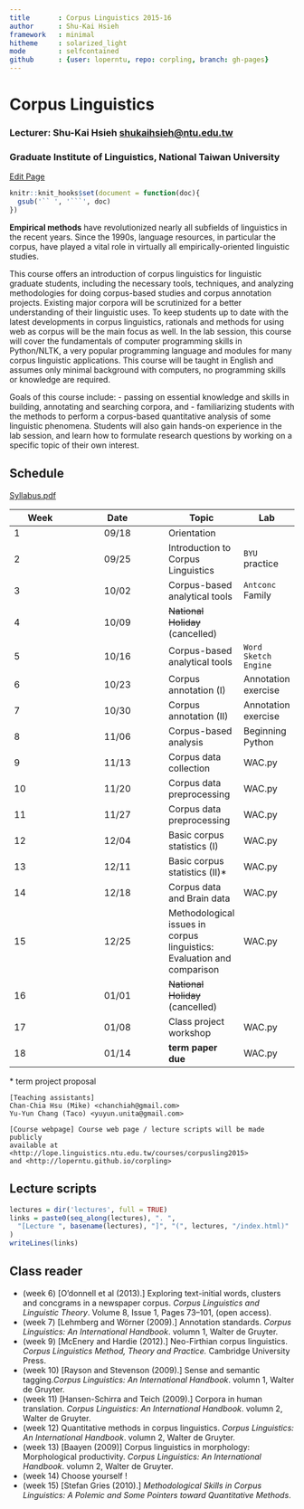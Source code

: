 ```yaml
---
title       : Corpus Linguistics 2015-16
author      : Shu-Kai Hsieh
framework   : minimal
hitheme     : solarized_light
mode        : selfcontained
github      : {user: loperntu, repo: corpling, branch: gh-pages}
---
```


# Corpus Linguistics

### Lecturer: Shu-Kai Hsieh <shukaihsieh@ntu.edu.tw>
### Graduate Institute of Linguistics, National Taiwan University
<a href="http://prose.io/#{{site.github.user}}/{{site.github.repo}}/edit/gh-pages/index.Rmd" class="button icon edit">Edit Page</a>

```r
knitr::knit_hooks$set(document = function(doc){
  gsub('`` ', '```', doc)
})
```


**Empirical methods** have revolutionized nearly all subfields of linguistics in the recent years. Since the 1990s, language resources, in particular the corpus, have played a vital role in virtually all empirically-oriented linguistic studies.

This course offers an introduction of corpus linguistics for linguistic graduate students, including the necessary tools, techniques, and analyzing methodologies for doing corpus-based studies and corpus annotation projects. Existing major corpora will be scrutinized for a better understanding of their linguistic uses. To keep students up to date with the latest developments in corpus linguistics, rationals and methods for using web as corpus will be the main focus as well. In the lab session, this course will cover the fundamentals of computer programming skills in Python/NLTK, a very popular programming language and modules for many corpus linguistic applications. This course will be taught in English and assumes only minimal background with computers, no programming skills or knowledge are required. 

Goals of this course include: 
- passing on essential knowledge and skills in building, annotating and searching corpora, and 
- familiarizing students with the methods to perform a corpus-based quantitative analysis of some linguistic phenomena. Students will also gain hands-on experience in the lab session, and learn how to formulate research questions by working on a specific topic of their own interest.



## Schedule
[Syllabus.pdf](corpus_syllabus15.pdf)


Week | Date   | Topic         | Lab
-----|:------:| ---           | ---
1    | 09/18  | Orientation   | 
2    | 09/25  | Introduction to Corpus Linguistics | `BYU` practice
3    | 10/02  | Corpus-based analytical tools    | `Antconc` Family
4    | 10/09  | ~~National Holiday~~ (cancelled) | 
5    | 10/16	| Corpus-based analytical tools | `Word Sketch Engine`
6    | 10/23	| Corpus annotation (I) | Annotation exercise 
7    | 10/30  | Corpus annotation (II)         | Annotation exercise 
8    | 11/06	| Corpus-based analysis          | Beginning Python
9    | 11/13	| Corpus data collection         | WAC.py
10   | 11/20	| Corpus data preprocessing      | WAC.py
11 	 | 11/27	| Corpus data preprocessing      | WAC.py
12 	 | 12/04	| Basic corpus statistics (I)    | WAC.py
13 	 | 12/11	| Basic corpus statistics (II)*  | WAC.py
14 	 | 12/18	| Corpus data and Brain data     | WAC.py
15 	 | 12/25	| Methodological issues in corpus linguistics: Evaluation and comparison 					   | WAC.py
16 	 | 01/01	| ~~National Holiday~~ (cancelled)                             					 | 
17 	 | 01/08	| Class project workshop			  | WAC.py
18 	 | 01/14	| **term paper due**            | WAC.py


\* term project proposal


```
[Teaching assistants] 
Chan-Chia Hsu (Mike) <chanchiah@gmail.com>
Yu-Yun Chang (Taco) <yuyun.unita@gmail.com>
	
[Course webpage] Course web page / lecture scripts will be made publicly 
available at <http://lope.linguistics.ntu.edu.tw/courses/corpusling2015> 
and <http://loperntu.github.io/corpling>

```
## Lecture scripts

```r
lectures = dir('lectures', full = TRUE)
links = paste0(seq_along(lectures), ". ", 
  "[Lecture ", basename(lectures), "]", "(", lectures, "/index.html)"
)
writeLines(links)
```

## Class reader


- (week 6) [O'donnell et al (2013).] Exploring text-initial words, clusters and concgrams in a newspaper corpus. *Corpus Linguistics and Linguistic Theory*. Volume 8, Issue 1, Pages 73–101, (open access). 
- (week 7) [Lehmberg and Wörner (2009).] Annotation standards. *Corpus Linguistics: An International Handbook*. volumn 1, Walter de Gruyter. 
- (week 9) [McEnery and Hardie (2012).] Neo-Firthian corpus linguistics. *Corpus Linguistics Method, Theory and Practice.* Cambridge University Press.
- (week 10) [Rayson and Stevenson (2009).] Sense and semantic tagging.*Corpus Linguistics: An International Handbook*. volumn 1, Walter de Gruyter. 
- (week 11) [Hansen-Schirra and Teich (2009).] Corpora in human translation. *Corpus Linguistics: An International Handbook*. volumn 2, Walter de Gruyter. 
- (week 12) Quantitative methods in corpus linguistics. *Corpus Linguistics: An International Handbook*. volumn 2, Walter de Gruyter. 
- (week 13) [Baayen (2009)] Corpus linguistics in morphology: Morphological
productivity. *Corpus Linguistics: An International Handbook*. volumn 2, Walter de Gruyter.
- (week 14) Choose yourself !
- (week 15) [Stefan Gries (2010).] *Methodological Skills in Corpus Linguistics: A Polemic and Some Pointers toward Quantitative Methods*.





